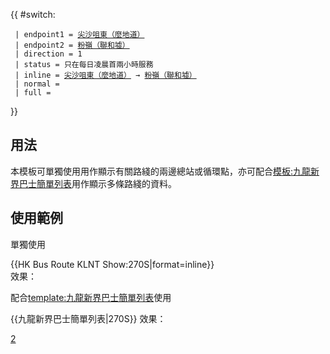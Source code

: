 {{ #switch: {{{format|}}}
  | endpoint1 = [[尖沙咀東（麼地道）巴士總站|尖沙咀東（麼地道）]]
  | endpoint2 = [[聯和墟巴士總站|粉嶺（聯和墟）]]
  | direction = 1
  | status = 只在每日凌晨首兩小時服務
  | inline = [[尖沙咀東（麼地道）巴士總站|尖沙咀東（麼地道）]] → [[聯和墟巴士總站|粉嶺（聯和墟）]]
  | normal =
  | full =
}}<noinclude>
==用法==
本模板可單獨使用用作顯示有關路綫的兩邊總站或循環點，亦可配合[[模板:九龍新界巴士簡單列表]]用作顯示多條路綫的資料。

==使用範例==
;單獨使用
<nowiki>{{HK Bus Route KLNT Show:270S|format=inline}}</nowiki><br>
效果：{{HK Bus Route KLNT Show:270S|format=inline}}

;配合[[template:九龍新界巴士簡單列表]]使用
<nowiki>{{九龍新界巴士簡單列表|270S}}</nowiki>
效果：{{九龍新界巴士簡單列表|270S}}
[[Category:九龍巴士路線模板|2]]</noinclude>